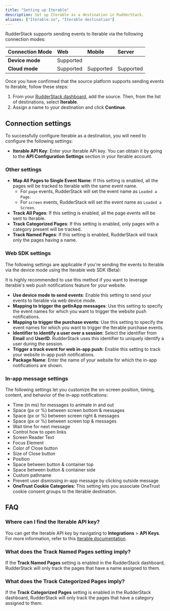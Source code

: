 ```yaml
---
title: "Setting up Iterable"
description: Set up Iterable as a destination in RudderStack.
aliases: ["Iterable.so", "Iterable destination"]
---
```


RudderStack supports sending events to Iterable via the following <Link to="/destinations/rudderstack-connection-modes/">connection modes</Link>:

| **Connection Mode** | **Web**       | **Mobile**    | **Server**    |
| :------------------ | :------------ | :------------ | :------------ |
| **Device mode**     |        Supported       |               |               |
| **Cloud mode**      |        Supported       |  Supported   |   Supported            |

Once you have confirmed that the source platform supports sending events to Iterable, follow these steps:

1. From your [RudderStack dashboard](https://app.rudderstack.com/), add the source. Then, from the list of destinations, select **Iterable**.
2. Assign a name to your destination and click **Continue**.

## Connection settings

To successfully configure Iterable as a destination, you will need to configure the following settings:

- **Iterable API Key**: Enter your Iterable API key. You can obtain it by going to the **API Configuration Settings** section in your Iterable account.

### Other settings

- **Map All Pages to Single Event Name**: If this setting is enabled, all the pages will be tracked to Iterable with the same event name.
  - For `page` events, RudderStack will set the event name as `Loaded a Page`.
  - For `screen` events, RudderStack will set the event name as `Loaded a Screen`.
- **Track All Pages**: If this setting is enabled, all the page events will be sent to Iterable.
- **Track Categorized Pages**: If this setting is enabled, only pages with a category present will be tracked.
- **Track Named Pages**: If this setting is enabled, RudderStack will track only the pages having a name.

### Web SDK settings

The following settings are applicable if you're sending the events to Iterable via the <Link to="https://www.rudderstack.com/docs/destinations/rudderstack-connection-modes/#device-mode">device mode</Link> using the <Link to="https://github.com/Iterable/iterable-web-sdk">Iterable web SDK (Beta)</Link>:

<div class="infoBlock">
It is highly recommended to use this method if you want to leverage Iterable's web push notifications feature for your website.
</div>

- **Use device mode to send events**: Enable this setting to send your events to Iterable via web device mode.
- **Mapping to trigger the getInApp messages**: Use this setting to specify the event names for which you want to trigger the website push notifications.
- **Mapping to trigger the purchase events**: Use this setting to specify the event names for which you want to trigger the Iterable purchase events.
- **Identifier to identify a user over a session**: Select the identifier from **Email** and **UserID**. RudderStack uses this identifier to uniquely identify a user during the session.
- **Trigger a track event for web in-app push**: Enable this setting to track your website in-app push notifications.
- **Package Name**: Enter the name of your website for which the in-app notifications are shown.

### In-app message settings

The following settings let you customize the on-screen position, timing, content, and behavior of the in-app notifications:

- Time (in ms) for messages to animate in and out
- Space (px or %) between screen bottom & messages
- Space (px or %) between screen right & messages
- Space (px or %) between screen top & messages
- Wait time for next message
- Control how to open links
- Screen Reader Text
- Focus Element
- Color of Close button
- Size of Close button
- Position
- Space between button & container top
- Space between button & container side
- Custom pathname
- Prevent user dismissing in-app message by clicking outside message
- **OneTrust Cookie Categories**: This setting lets you associate <Link to="/sources/sdks/rudderstack-javascript-sdk/consent-managers/onetrust/">OneTrust</Link> cookie consent groups to the Iterable destination.

## FAQ

### Where can I find the Iterable API key?

You can get the Iterable API key by navigating to **Integrations** > **API Keys**. For more information, refer to this [Iterable documentation](https://support.iterable.com/hc/en-us/articles/360043464871-API-Keys).

### What does the **Track Named Pages** setting imply?

If the **Track Named Pages** setting is enabled in the RudderStack dashboard, RudderStack will only track the pages that have a name assigned to them.

### What does the **Track Categorized Pages** imply?

If the **Track Categorized Pages** setting is enabled in the RudderStack dashboard, RudderStack will only track the pages that have a category assigned to them.